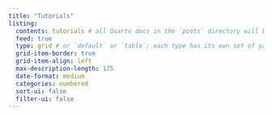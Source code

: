 ```yaml
---
title: "Tutorials"
listing: 
  contents: tutorials # all Quarto docs in the `posts` directory will be included on your listing page
  feed: true
  type: grid # or `default` or `table`; each type has its own set of yaml options to include
  grid-item-border: true
  grid-item-align: left
  max-description-length: 175
  date-format: medium
  categories: numbered
  sort-ui: false
  filter-ui: false
---
```

